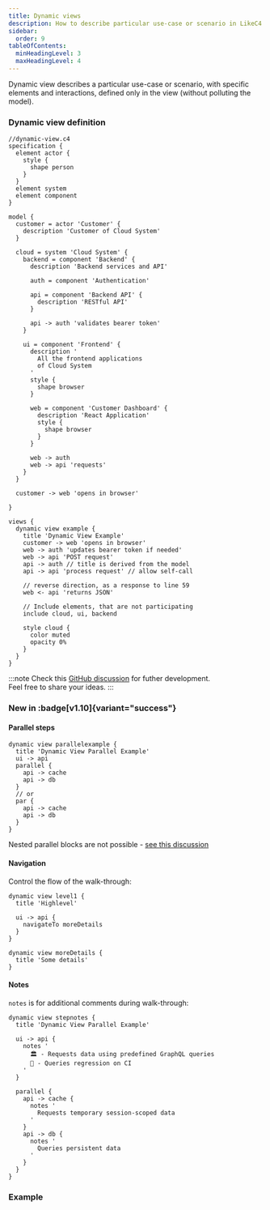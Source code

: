 ```yaml
---
title: Dynamic views
description: How to describe particular use-case or scenario in LikeC4
sidebar: 
  order: 9
tableOfContents:
  minHeadingLevel: 3
  maxHeadingLevel: 4
---
```




Dynamic view describes a particular use-case or scenario, with specific elements and interactions, defined only in the view (without polluting the model).

### Dynamic view definition

```likec4 showLineNumbers copy collapse={1-54}
//dynamic-view.c4
specification {
  element actor {
    style {
      shape person
    }
  }
  element system
  element component
}

model {
  customer = actor 'Customer' {
    description 'Customer of Cloud System'
  }

  cloud = system 'Cloud System' {
    backend = component 'Backend' {
      description 'Backend services and API'

      auth = component 'Authentication'

      api = component 'Backend API' {
        description 'RESTful API'
      }

      api -> auth 'validates bearer token' 
    }

    ui = component 'Frontend' {
      description '
        All the frontend applications
        of Cloud System
      '
      style {
        shape browser
      }

      web = component 'Customer Dashboard' {
        description 'React Application'
        style {
          shape browser
        }
      }

      web -> auth
      web -> api 'requests'
    }
  }

  customer -> web 'opens in browser'

}

views {
  dynamic view example {
    title 'Dynamic View Example'
    customer -> web 'opens in browser'
    web -> auth 'updates bearer token if needed'
    web -> api 'POST request'
    api -> auth // title is derived from the model
    api -> api 'process request' // allow self-call

    // reverse direction, as a response to line 59
    web <- api 'returns JSON'

    // Include elements, that are not participating
    include cloud, ui, backend

    style cloud {
      color muted
      opacity 0%
    }
  }
}
```

:::note
Check this <a href="https://github.com/likec4/likec4/discussions/816" target='_blank'>GitHub discussion</a> for futher development.  
Feel free to share your ideas.
:::


### New in :badge[v1.10]{variant="success"}

#### Parallel steps

```likec4 copy
dynamic view parallelexample {
  title 'Dynamic View Parallel Example'
  ui -> api
  parallel {
    api -> cache 
    api -> db
  }
  // or
  par {
    api -> cache 
    api -> db
  }
}
```

Nested parallel blocks are not possible - <a href="https://github.com/likec4/likec4/discussions/816#discussioncomment-10015146" target='_blank'>see this discussion</a>

#### Navigation

Control the flow of the walk-through:

```likec4 copy
dynamic view level1 {
  title 'Highlevel'

  ui -> api {
    navigateTo moreDetails
  }
}

dynamic view moreDetails {
  title 'Some details'
}
```

#### Notes 

`notes` is for additional comments during walk-through:

```likec4 copy
dynamic view stepnotes {
  title 'Dynamic View Parallel Example'

  ui -> api {
    notes '
      🏛️ - Requests data using predefined GraphQL queries
      🤖 - Queries regression on CI
    '
  }

  parallel {
    api -> cache {
      notes '
        Requests temporary session-scoped data
      '
    }
    api -> db {
      notes '
        Queries persistent data
      '
    }
  }  
}
```

### Example

<DynamicLikeC4View viewId="index"/>

<br/>
<CardGrid>
  <LinkCard
    title="Try it online"
    description="Open this example in LikeC4 playground"
    href="https://playground.likec4.dev/w/dynamic-view/"
    target="_blank"
  />
</CardGrid>
